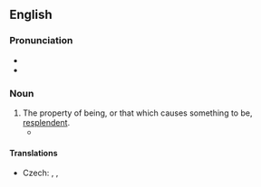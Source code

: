 ==English==
{{was wotd|2015|August|24}}

===Pronunciation===
* {{IPA|en|/ɹɪˈsplɛn.dəns/}}
* {{audio|en|en-au-resplendence.ogg|Audio (AU)}}

===Noun===
{{en-noun|~}}

# The property of being, or that which causes something to be, [[resplendent]].
#* {{quote-book|en|author=Milton|title=Paradise Lost|year=1667|passage=Son! thou in whom my glory I behold / In full '''resplendence''', heir of all my might.}}

====Translations====
{{trans-top|property of being replendent}}
* Czech: {{t|cs|zář}}, {{t|cs|třpyt}}, {{t|cs|jas}}
{{trans-mid}}
{{trans-bottom}}